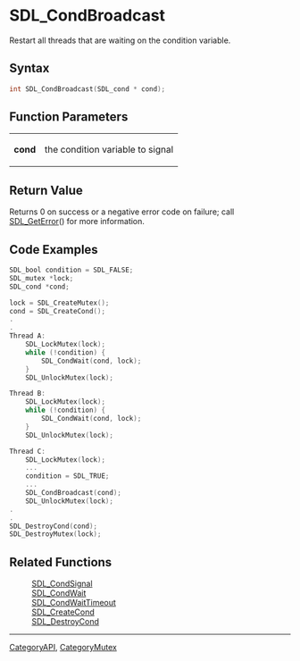 = SDL_CondBroadcast =

Restart all threads that are waiting on the condition variable.

== Syntax ==

<syntaxhighlight lang='c'>
int SDL_CondBroadcast(SDL_cond * cond);
</syntaxhighlight>

== Function Parameters ==

{|
|'''cond'''
|the condition variable to signal
|}

== Return Value ==

Returns 0 on success or a negative error code on failure; call
[[SDL_GetError]]() for more information.

== Code Examples ==

<syntaxhighlight lang='c++'>
SDL_bool condition = SDL_FALSE;
SDL_mutex *lock;
SDL_cond *cond;

lock = SDL_CreateMutex();
cond = SDL_CreateCond();
.
.
Thread A:
    SDL_LockMutex(lock);
    while (!condition) {
        SDL_CondWait(cond, lock);
    }
    SDL_UnlockMutex(lock);

Thread B:
    SDL_LockMutex(lock);
    while (!condition) {
        SDL_CondWait(cond, lock);
    }
    SDL_UnlockMutex(lock);

Thread C:
    SDL_LockMutex(lock);
    ...
    condition = SDL_TRUE;
    ...
    SDL_CondBroadcast(cond);
    SDL_UnlockMutex(lock);
.
.
SDL_DestroyCond(cond);
SDL_DestroyMutex(lock);
</syntaxhighlight>

== Related Functions ==

:[[SDL_CondSignal]]
:[[SDL_CondWait]]
:[[SDL_CondWaitTimeout]]
:[[SDL_CreateCond]]
:[[SDL_DestroyCond]]

----
[[CategoryAPI]], [[CategoryMutex]]



